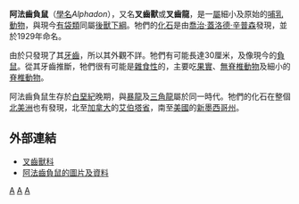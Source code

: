{{Automatic Taxobox
| taxon = Alphadon
| authority = [[喬治·蓋洛德·辛普森|Simpson]], 1927
| image = Alphadon sp. - MUSE.jpg
| status = Fossil
| fossil_range = {{Fossil range|90|66}}
| subdivision_ranks = [[種|種]]
| subdivision =
* ''A. marshi''
* [[威氏叉齒獸|威氏叉齒獸]] ''A. wilsoni''
* ''A. halleyi''
* ''A. attaragos''
* ''A. sahni''
* ''A. jasoni''
* ''A. clemensi''
* ''A. lillegraveni''
* ''A. perexiguus''
* ''A. eatoni''
}}

'''阿法齒負鼠'''（[[學名|學名]]''Alphadon''），又名'''叉齒獸'''或'''叉齒龍'''，是一[[屬|屬]]細小及原始的[[哺乳動物|哺乳動物]]，與現今[[有袋類|有袋類]]同屬[[後獸下綱|後獸下綱]]。牠們的[[化石|化石]]是由[[喬治·蓋洛德·辛普森|喬治·蓋洛德·辛普森]]發現，並於1929年命名。

由於只發現了其[[牙齒|牙齒]]，所以其外觀不詳。牠們有可能長達30厘米，及像現今的[[負鼠|負鼠]]。從其牙齒推斷，牠們很有可能是[[雜食性|雜食性]]的，主要吃[[果實|果實]]、[[無脊椎動物|無脊椎動物]]及細小的[[脊椎動物|脊椎動物]]。

阿法齒負鼠生存於[[白堊紀|白堊紀]]晚期，與[[暴龍|暴龍]]及[[三角龍|三角龍]]屬於同一時代。牠們的化石在整個[[北美洲|北美洲]]也有發現，北至[[加拿大|加拿大]]的[[艾伯塔省|艾伯塔省]]，南至[[美國|美國]]的[[新墨西哥州|新墨西哥州]]。

==外部連結==
* [https://web.archive.org/web/20070827170238/http://www.fmnh.helsinki.fi/users/haaramo/metazoa/deuterostoma/chordata/synapsida/Metatheria/Boreometatheria/Alphadontidae.htm 叉齒獸科]
* [http://www.paleocene-mammals.de/marsupials.htm 阿法齒負鼠的圖片及資料] {{Wayback|url=http://www.paleocene-mammals.de/marsupials.htm |date=20191023195353 }}
{{後獸下綱|M.}}
{{Taxonbar}}
[[Category:叉齒獸科|A]]
[[Category:白堊紀哺乳類|A]]
[[Category:_1927年描述的分类群|A]]